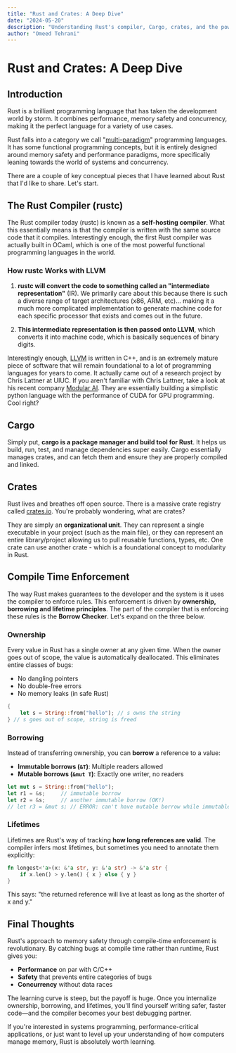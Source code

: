 ```yaml
---
title: "Rust and Crates: A Deep Dive"
date: "2024-05-20"
description: "Understanding Rust's compiler, Cargo, crates, and the powerful compile-time enforcement mechanisms that make Rust unique."
author: "Omeed Tehrani"
---
```


# Rust and Crates: A Deep Dive

## Introduction

Rust is a brilliant programming language that has taken the development world by storm. It combines performance, memory safety and concurrency, making it the perfect language for a variety of use cases.

Rust falls into a category we call "[multi-paradigm](https://en.wikipedia.org/wiki/Comparison_of_multi-paradigm_programming_languages)" programming languages. It has some functional programming concepts, but it is entirely designed around memory safety and performance paradigms, more specifically leaning towards the world of systems and concurrency.

There are a couple of key conceptual pieces that I have learned about Rust that I'd like to share. Let's start.

## The Rust Compiler (rustc)

The Rust compiler today (rustc) is known as a **self-hosting compiler**. What this essentially means is that the compiler is written with the same source code that it compiles. Interestingly enough, the first Rust compiler was actually built in OCaml, which is one of the most powerful functional programming languages in the world.

### How rustc Works with LLVM

1. **rustc will convert the code to something called an "intermediate representation"** (IR). We primarily care about this because there is such a diverse range of target architectures (x86, ARM, etc)... making it a much more complicated implementation to generate machine code for each specific processor that exists and comes out in the future.

2. **This intermediate representation is then passed onto LLVM**, which converts it into machine code, which is basically sequences of binary digits.

Interestingly enough, [LLVM](https://llvm.org/) is written in C++, and is an extremely mature piece of software that will remain foundational to a lot of programming languages for years to come. It actually came out of a research project by Chris Lattner at UIUC. If you aren't familiar with Chris Lattner, take a look at his recent company [Modular AI](https://www.modular.com/). They are essentially building a simplistic python language with the performance of CUDA for GPU programming. Cool right?

## Cargo

Simply put, **cargo is a package manager and build tool for Rust**. It helps us build, run, test, and manage dependencies super easily. Cargo essentially manages crates, and can fetch them and ensure they are properly compiled and linked.

## Crates

Rust lives and breathes off open source. There is a massive crate registry called [crates.io](https://crates.io/). You're probably wondering, what are crates?

They are simply an **organizational unit**. They can represent a single executable in your project (such as the main file), or they can represent an entire library/project allowing us to pull reusable functions, types, etc. One crate can use another crate - which is a foundational concept to modularity in Rust.

## Compile Time Enforcement

The way Rust makes guarantees to the developer and the system is it uses the compiler to enforce rules. This enforcement is driven by **ownership, borrowing and lifetime principles**. The part of the compiler that is enforcing these rules is the **Borrow Checker**. Let's expand on the three below.

### Ownership

Every value in Rust has a single owner at any given time. When the owner goes out of scope, the value is automatically deallocated. This eliminates entire classes of bugs:
- No dangling pointers
- No double-free errors
- No memory leaks (in safe Rust)

```rust
{
    let s = String::from("hello"); // s owns the string
} // s goes out of scope, string is freed
```

### Borrowing

Instead of transferring ownership, you can **borrow** a reference to a value:
- **Immutable borrows (`&T`)**: Multiple readers allowed
- **Mutable borrows (`&mut T`)**: Exactly one writer, no readers

```rust
let mut s = String::from("hello");
let r1 = &s;     // immutable borrow
let r2 = &s;     // another immutable borrow (OK!)
// let r3 = &mut s; // ERROR: can't have mutable borrow while immutable borrows exist
```

### Lifetimes

Lifetimes are Rust's way of tracking **how long references are valid**. The compiler infers most lifetimes, but sometimes you need to annotate them explicitly:

```rust
fn longest<'a>(x: &'a str, y: &'a str) -> &'a str {
    if x.len() > y.len() { x } else { y }
}
```

This says: "the returned reference will live at least as long as the shorter of x and y."

## Final Thoughts

Rust's approach to memory safety through compile-time enforcement is revolutionary. By catching bugs at compile time rather than runtime, Rust gives you:
- **Performance** on par with C/C++
- **Safety** that prevents entire categories of bugs
- **Concurrency** without data races

The learning curve is steep, but the payoff is huge. Once you internalize ownership, borrowing, and lifetimes, you'll find yourself writing safer, faster code—and the compiler becomes your best debugging partner.

If you're interested in systems programming, performance-critical applications, or just want to level up your understanding of how computers manage memory, Rust is absolutely worth learning.
